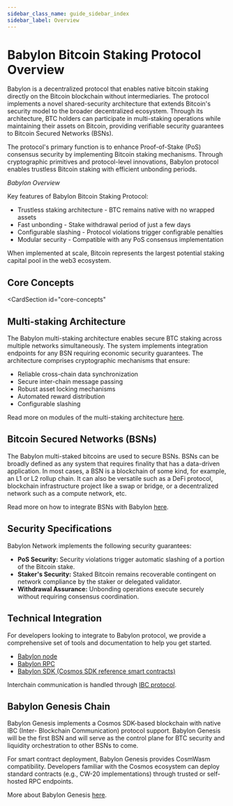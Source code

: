 ```yaml
---
sidebar_class_name: guide_sidebar_index
sidebar_label: Overview
---
```


# Babylon Bitcoin Staking Protocol Overview

Babylon is a decentralized protocol that enables native bitcoin staking directly 
on the Bitcoin blockchain without intermediaries. The protocol implements a novel 
shared-security architecture that extends Bitcoin's security model to the broader 
decentralized ecosystem. Through its architecture, BTC holders can participate in 
multi-staking operations while maintaining their assets on Bitcoin, 
providing verifiable security guarantees to Bitcoin Secured Networks (BSNs).

The protocol's primary function is to enhance Proof-of-Stake (PoS) consensus security by 
implementing Bitcoin staking mechanisms. Through cryptographic primitives and 
protocol-level innovations, Babylon protocol enables trustless Bitcoin staking with 
efficient unbonding periods.


<div className="flex flex-col items-center justify-center">
  <ThemedImage
    alt="Overview of Babylon Bitcoin Statking Protocol"
    sources={{
      light: useBaseUrl('/img/guides/overview.png'),
      dark: useBaseUrl('/img/guides/overview_dark.png'),
    }}
  />
  <em>Babylon Overview</em><br/>
</div>

Key features of Babylon Bitcoin Staking Protocol:

-  Trustless staking architecture - BTC remains native with no wrapped assets
-  Fast unbonding - Stake withdrawal period of just a few days
-  Configurable slashing - Protocol violations trigger configrable penalties
-  Modular security - Compatible with any PoS consensus implementation

When implemented at scale, Bitcoin represents the largest potential staking capital 
pool in the web3 ecosystem.

## Core Concepts 

<CardSection
  id="core-concepts"
>
  <Card
    title="Bitcoin Staking"
    to="/guides/overview/bitcoin_staking"
  />
  <Card
    title="Bitcoin Secured Systems (BSNs)"
    to="/guides/overview/bitcoin_secured_networks"
  />
  <Card
    title="Babylon Genesis"
    to="/guides/overview/babylon_genesis"
  />
  <Card
    title="Phases of the Launch"
    to="/guides/overview/phases_of_the_launch"
  />
</CardSection>

## Multi-staking Architecture

The Babylon multi-staking architecture enables secure BTC staking across 
multiple networks simultaneously. The system implements integration endpoints for any 
BSN requiring economic security guarantees. The architecture comprises cryptographic 
mechanisms that ensure:

- Reliable cross-chain data synchronization
- Secure inter-chain message passing
- Robust asset locking mechanisms
- Automated reward distribution
- Configurable slashing

Read more on modules of the multi-staking architecture [here](/guides/architecture/).

## Bitcoin Secured Networks (BSNs)

The Babylon multi-staked bitcoins are used to secure BSNs. BSNs can be broadly defined as 
any system that requires finality that has a data-driven application. 
In most cases, a BSN is a blockchain of some kind, for example, an L1 or L2 rollup 
chain. It can also be versatile such as a DeFi protocol, blockchain infrastructure 
project like a swap or bridge, or a decentralized network such as a compute network, etc. 

Read more on how to integrate BSNs with Babylon [here](/guides/overview/bitcoin_secured_networks).

## Security Specifications

Babylon Network implements the following security guarantees:

- **PoS Security:** Security violations trigger automatic slashing of a portion 
of the Bitcoin stake.
- **Staker's Security:** Staked Bitcoin remains recoverable contingent on network 
compliance by the staker or delegated validator.
- **Withdrawal Assurance:** Unbonding operations execute securely without requiring 
consensus coordination.

## Technical Integration

For developers looking to integrate to Babylon protocol, we 
provide a comprehensive set of tools and documentation to help you get started. 

* [Babylon node](/operators/babylon_node/installation_guide)
* [Babylon RPC](/api/babylon-gRPC/babylon-grpc-api-docs)
* [Babylon SDK (Cosmos SDK reference smart contracts)](/developers/bsns/cosmos_chains/babylon_sdk)

Interchain communication is handled through [IBC protocol](https://tutorials.cosmos.network/academy/3-ibc/).

## Babylon Genesis Chain

Babylon Genesis implements a Cosmos SDK-based blockchain with native IBC (Inter-
Blockchain Communication) protocol support. Babylon Genesis will be the first 
BSN and will serve as the control plane for BTC security 
and liquidity orchestration to other BSNs to come.   

For smart contract deployment, Babylon Genesis provides CosmWasm compatibility. 
Developers familiar with the Cosmos ecosystem can deploy standard contracts (e.g., 
CW-20 implementations) through trusted  or self-hosted RPC endpoints.

More about Babylon Genesis [here](/developers/babylon_genesis_chain).

